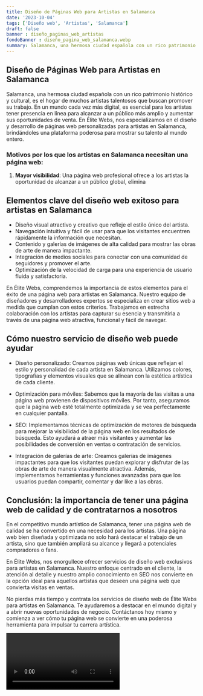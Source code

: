 ```yaml
---
title: Diseño de Páginas Web para Artistas en Salamanca
date: '2023-10-04'
tags: ['Diseño web', 'Artistas', 'Salamanca']
draft: false
banner : diseño_paginas_web_artistas
fondoBanner : diseño_pagina_web_salamanca.webp
summary: Salamanca, una hermosa ciudad española con un rico patrimonio histórico y cultural, es el hogar de muchos artistas talentosos que buscan promover su trabajo. En un mundo cada vez más digital, es esencial para los artistas tener presencia en línea para alcanzar a un público más amplio y aumentar sus oportunidades de venta. En Élite Webs, nos especializamos en el diseño y desarrollo de páginas web personalizadas para artistas en Salamanca, brindándoles una plataforma poderosa para mostrar su talento al mundo entero.
---
```


## Diseño de Páginas Web para Artistas en Salamanca

Salamanca, una hermosa ciudad española con un rico patrimonio histórico y cultural, es el hogar de muchos artistas talentosos que buscan promover su trabajo. En un mundo cada vez más digital, es esencial para los artistas tener presencia en línea para alcanzar a un público más amplio y aumentar sus oportunidades de venta. En Élite Webs, nos especializamos en el diseño y desarrollo de páginas web personalizadas para artistas en Salamanca, brindándoles una plataforma poderosa para mostrar su talento al mundo entero.

### Motivos por los que los artistas en Salamanca necesitan una página web:

1. **Mayor visibilidad**: Una página web profesional ofrece a los artistas la oportunidad de alcanzar a un público global, elimina

<GifSeo />

<Cta />

## Elementos clave del diseño web exitoso para artistas en Salamanca

- Diseño visual atractivo y creativo que refleje el estilo único del artista.
- Navegación intuitiva y fácil de usar para que los visitantes encuentren rápidamente la información que necesitan.
- Contenido y galerías de imágenes de alta calidad para mostrar las obras de arte de manera impactante.
- Integración de medios sociales para conectar con una comunidad de seguidores y promover el arte.
- Optimización de la velocidad de carga para una experiencia de usuario fluida y satisfactoria.

En Élite Webs, comprendemos la importancia de estos elementos para el éxito de una página web para artistas en Salamanca. Nuestro equipo de diseñadores y desarrolladores expertos se especializa en crear sitios web a medida que cumplan con estos criterios. Trabajamos en estrecha colaboración con los artistas para capturar su esencia y transmitirla a través de una página web atractiva, funcional y fácil de navegar.

## Cómo nuestro servicio de diseño web puede ayudar

- Diseño personalizado: Creamos páginas web únicas que reflejan el estilo y personalidad de cada artista en Salamanca. Utilizamos colores, tipografías y elementos visuales que se alinean con la estética artística de cada cliente.

- Optimización para móviles: Sabemos que la mayoría de las visitas a una página web provienen de dispositivos móviles. Por tanto, aseguramos que la página web esté totalmente optimizada y se vea perfectamente en cualquier pantalla.

- SEO: Implementamos técnicas de optimización de motores de búsqueda para mejorar la visibilidad de la página web en los resultados de búsqueda. Esto ayudará a atraer más visitantes y aumentar las posibilidades de conversión en ventas o contratación de servicios.

- Integración de galerías de arte: Creamos galerías de imágenes impactantes para que los visitantes puedan explorar y disfrutar de las obras de arte de manera visualmente atractiva. Además, implementamos herramientas y funciones avanzadas para que los usuarios puedan compartir, comentar y dar like a las obras.

## Conclusión: la importancia de tener una página web de calidad y de contratarnos a nosotros

En el competitivo mundo artístico de Salamanca, tener una página web de calidad se ha convertido en una necesidad para los artistas. Una página web bien diseñada y optimizada no solo hará destacar el trabajo de un artista, sino que también ampliará su alcance y llegará a potenciales compradores o fans.

En Élite Webs, nos enorgullece ofrecer servicios de diseño web exclusivos para artistas en Salamanca. Nuestro enfoque centrado en el cliente, la atención al detalle y nuestro amplio conocimiento en SEO nos convierte en la opción ideal para aquellos artistas que deseen una página web que convierta visitas en ventas.

No pierdas más tiempo y contrata los servicios de diseño web de Élite Webs para artistas en Salamanca. Te ayudaremos a destacar en el mundo digital y a abrir nuevas oportunidades de negocio. Contáctanos hoy mismo y comienza a ver cómo tu página web se convierte en una poderosa herramienta para impulsar tu carrera artística.

<Video />

<CtaBot job='Artistas' city='Salamanca'/>

<Gmaps query='Salamanca+españa+maps' />